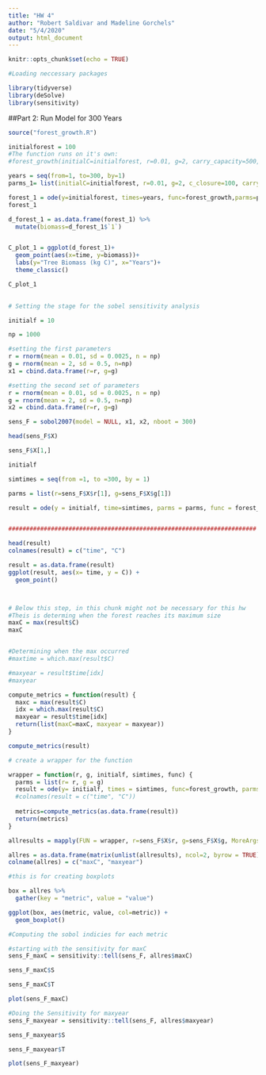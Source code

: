 ```yaml
---
title: "HW 4"
author: "Robert Saldivar and Madeline Gorchels"
date: "5/4/2020"
output: html_document
---
```


```r
knitr::opts_chunk$set(echo = TRUE)
```

```r
#Loading neccessary packages

library(tidyverse)
library(deSolve)
library(sensitivity)

```

##Part 2: Run Model for 300 Years
```r
source("forest_growth.R")

initialforest = 100
#The function runs on it's own:
#forest_growth(initialC=initialforest, r=0.01, g=2, carry_capacity=500, air_temp=20, canopy_closure=100)

years = seq(from=1, to=300, by=1)
parms_1= list(initialC=initialforest, r=0.01, g=2, c_closure=100, carry_capacity=500, air_temp=20)

forest_1 = ode(y=initialforest, times=years, func=forest_growth,parms=parms_1)
forest_1

d_forest_1 = as.data.frame(forest_1) %>% 
  mutate(biomass=d_forest_1$`1`)


C_plot_1 = ggplot(d_forest_1)+
  geom_point(aes(x=time, y=biomass))+
  labs(y="Tree Biomass (kg C)", x="Years")+
  theme_classic()

C_plot_1
         
```

```r
# Setting the stage for the sobel sensitivity analysis

initialf = 10

np = 1000

#setting the first parameters
r = rnorm(mean = 0.01, sd = 0.0025, n = np)
g = rnorm(mean = 2, sd = 0.5, n=np)
x1 = cbind.data.frame(r=r, g=g)

#setting the second set of parameters
r = rnorm(mean = 0.01, sd = 0.0025, n = np)
g = rnorm(mean = 2, sd = 0.5, n=np)
x2 = cbind.data.frame(r=r, g=g)

sens_F = sobol2007(model = NULL, x1, x2, nboot = 300)

head(sens_F$X)

sens_F$X[1,]

initialf

simtimes = seq(from =1, to =300, by = 1)

parms = list(r=sens_F$X$r[1], g=sens_F$X$g[1])

result = ode(y = initialf, time=simtimes, parms = parms, func = forest_growth) # I am having trouble getting the ode solver to work


######################################################################

head(result)
colnames(result) = c("time", "C")

result = as.data.frame(result)
ggplot(result, aes(x= time, y = C)) +
  geom_point()



# Below this step, in this chunk might not be necessary for this hw
#Theis is determing when the forest reaches its maximum size
maxC = max(result$C)
maxC


#Determining when the max occurred
#maxtime = which.max(result$C)

#maxyear = result$time[idx]
#maxyear


```

```r

compute_metrics = function(result) {
  maxc = max(result$C)
  idx = which.max(result$C)
  maxyear = result$time[idx]
  return(list(maxC=maxC, maxyear = maxyear))
}

compute_metrics(result)

# create a wrapper for the function

wrapper = function(r, g, initialf, simtimes, func) {
  parms = list(r= r, g = g)
  result = ode(y= initialf, times = simtimes, func=forest_growth, parms = parms)
  #colnames(result = c("time", "C"))
  
  metrics=compute_metrics(as.data.frame(result))
  return(metrics)
}

allresults = mapply(FUN = wrapper, r=sens_F$X$r, g=sens_F$X$g, MoreArgs =list(initialf=initialf, simtimes=simtimes, func=forest_growth))

allres = as.data.frame(matrix(unlist(allresults), ncol=2, byrow = TRUE))
colname(allres) = c("maxC", "maxyear")

#this is for creating boxplots

box = allres %>%
  gather(key = "metric", value = "value")

ggplot(box, aes(metric, value, col=metric)) +
  geom_boxplot()

```

```r
#Computing the sobol indicies for each metric

#starting with the sensitivity for maxC
sens_F_maxC = sensitivity::tell(sens_F, allres$maxC)

sens_F_maxC$S

sens_F_maxC$T

plot(sens_F_maxC)

#Doing the Sensitivity for maxyear
sens_F_maxyear = sensitivity::tell(sens_F, allres$maxyear)

sens_F_maxyear$S

sens_F_maxyear$T

plot(sens_F_maxyear)

```

